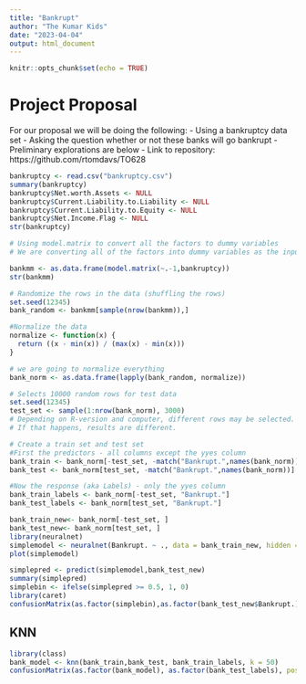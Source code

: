 ```yaml
---
title: "Bankrupt"
author: "The Kumar Kids"
date: "2023-04-04"
output: html_document
---
```


```r
knitr::opts_chunk$set(echo = TRUE)
```

# Project Proposal
For our proposal we will be doing the following:
- Using a bankruptcy data set 
- Asking the question whether or not these banks will go bankrupt
- Preliminary explorations are below
- Link to repository: https://github.com/rtomdavs/TO628

```r
bankruptcy <- read.csv("bankruptcy.csv")
summary(bankruptcy)
bankruptcy$Net.worth.Assets <- NULL
bankruptcy$Current.Liability.to.Liability <- NULL
bankruptcy$Current.Liability.to.Equity <- NULL
bankruptcy$Net.Income.Flag <- NULL
str(bankruptcy)
```

```r
# Using model.matrix to convert all the factors to dummy variables
# We are converting all of the factors into dummy variables as the input into knn has to be numeric

bankmm <- as.data.frame(model.matrix(~.-1,bankruptcy))
str(bankmm)

# Randomize the rows in the data (shuffling the rows)
set.seed(12345)
bank_random <- bankmm[sample(nrow(bankmm)),]

#Normalize the data
normalize <- function(x) {
  return ((x - min(x)) / (max(x) - min(x)))
}

# we are going to normalize everything 
bank_norm <- as.data.frame(lapply(bank_random, normalize))

```

```r
# Selects 10000 random rows for test data
set.seed(12345)
test_set <- sample(1:nrow(bank_norm), 3000) 
# Depending on R-version and computer, different rows may be selected. 
# If that happens, results are different. 

# Create a train set and test set
#First the predictors - all columns except the yyes column
bank_train <- bank_norm[-test_set, -match("Bankrupt.",names(bank_norm))]
bank_test <- bank_norm[test_set, -match("Bankrupt.",names(bank_norm))]

#Now the response (aka Labels) - only the yyes column
bank_train_labels <- bank_norm[-test_set, "Bankrupt."]
bank_test_labels <- bank_norm[test_set, "Bankrupt."]

```

```r
bank_train_new<- bank_norm[-test_set, ]
bank_test_new<- bank_norm[test_set, ]
library(neuralnet)
simplemodel <- neuralnet(Bankrupt. ~ ., data = bank_train_new, hidden = 1)
plot(simplemodel)
```

```r
simplepred <- predict(simplemodel,bank_test_new)
summary(simplepred)
simplebin <- ifelse(simplepred >= 0.5, 1, 0)
library(caret)
confusionMatrix(as.factor(simplebin),as.factor(bank_test_new$Bankrupt.), positive = "1")

```

## KNN
```r
library(class)
bank_model <- knn(bank_train,bank_test, bank_train_labels, k = 50)
confusionMatrix(as.factor(bank_model), as.factor(bank_test_labels), positive = "1")
```